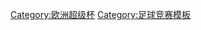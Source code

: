 {{Navbox
|name=欧洲超级杯
|title=[[歐洲超級盃]]
|state= {{{state|autocollapse}}}
|listclass=hlist
|group1=
|list1=
*[[1972年欧洲超级杯|1972 (非官方)]]
*[[1973年欧洲超级杯|1973]]
*<s>1974</s>
*[[1975年欧洲超级杯|1975]]
*[[1976年欧洲超级杯|1976]]
*[[1977年欧洲超级杯|1977]]
*[[1978年欧洲超级杯|1978]]
*[[1979年欧洲超级杯|1979]]
*[[1980年欧洲超级杯|1980]]
*<s>1981</s>
*[[1982年欧洲超级杯|1982]]
*[[1983年欧洲超级杯|1983]]
*[[1984年欧洲超级杯|1984]]
*<s>1985</s>
*[[1986年欧洲超级杯|1986]]
*[[1987年欧洲超级杯|1987]]
*[[1988年欧洲超级杯|1988]]
*[[1989年欧洲超级杯|1989]]
*[[1990年欧洲超级杯|1990]]
*[[1991年欧洲超级杯|1991]]
*[[1992年欧洲超级杯|1992]]
*[[1993年欧洲超级杯|1993]]
*[[1994年欧洲超级杯|1994]]
*[[1995年欧洲超级杯|1995]]
*[[1996年欧洲超级杯|1996]]
*[[1997年欧洲超级杯|1997]]
*[[1998年欧洲超级杯|1998]]
*[[1999年欧洲超级杯|1999]]
*[[2000年欧洲超级杯|2000]]
*[[2001年欧洲超级杯|2001]]
*[[2002年欧洲超级杯|2002]]
*[[2003年欧洲超级杯|2003]]
*[[2004年欧洲超级杯|2004]]
*[[2005年歐洲超級盃|2005]]
*[[2006年欧洲超级杯|2006]]
*[[2007年欧洲超级杯|2007]]
*[[2008年欧洲超级杯|2008]]
*[[2009年欧洲超级杯|2009]]
*[[2010年欧洲超级杯|2010]]
*[[2011年歐洲超級盃|2011]]
*[[2012年歐洲超級盃|2012]]
*[[2013年歐洲超級盃|2013]]
*[[2014年欧洲超级杯|2014]]
*[[2015年欧洲超级杯|2015]]
*[[2016年歐洲超級盃|2016]]
*[[2017年歐洲超級盃|2017]]
*[[2018年歐洲超級盃|2018]]
*[[2019年歐洲超級盃|2019]]
*[[2020年欧洲超级杯|2020]]
*[[2021年歐洲超級盃|2021]]
*[[2022年歐洲超級盃|2022]]

|belowclass=hlist
|below=
*[[欧洲超级杯比赛列表|比赛列表]]
*[[欧洲超级杯冠军主教练列表|冠军主教练]]
}}<noinclude>
{{collapsible option}}
[[Category:欧洲超级杯]]
[[Category:足球竞赛模板]]
</noinclude>